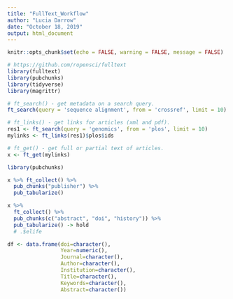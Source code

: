 ```yaml
---
title: "FullText_Workflow"
author: "Lucia Darrow"
date: "October 18, 2019"
output: html_document
---
```


```r

knitr::opts_chunk$set(echo = FALSE, warning = FALSE, message = FALSE)

```


```r
# https://github.com/ropensci/fulltext
library(fulltext)
library(pubchunks)
library(tidyverse)
library(magrittr)

```

```r

# ft_search() - get metadata on a search query.
ft_search(query = 'sequence alignment', from = 'crossref', limit = 10)

# ft_links() - get links for articles (xml and pdf).
res1 <- ft_search(query = 'genomics', from = 'plos', limit = 10)
mylinks <- ft_links(res1)$plos$ids

# ft_get() - get full or partial text of articles.
x <- ft_get(mylinks)

library(pubchunks)

x %>% ft_collect() %>% 
  pub_chunks("publisher") %>% 
  pub_tabularize()

x %>%
  ft_collect() %>% 
  pub_chunks(c("abstract", "doi", "history")) %>%
  pub_tabularize() -> hold
  # .$elife

```



```r

df <- data.frame(doi=character(),
                 Year=numeric(),
                 Journal=character(),
                 Author=character(),
                 Institution=character(),
                 Title=character(),
                 Keywords=character(),
                 Abstract=character())

```



